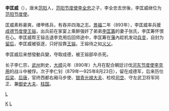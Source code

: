 {{unreferenced|time=2010-09-16T11:25:42+00:00}}
'''李匡威'''（{{bd|？||893年|catIdx=L李}}），唐末[[范阳|范阳]]人，[[范阳节度使|范阳节度使]][[李全忠|李全忠]]之子，李全忠去世後，李匡威继位为[[范阳节度使|范阳节度使]]。

匡威素称豪爽，缮甲练兵，有吞并四海之志。[[景福_(唐朝)|景福]]二年（893年），李匡威率兵援[[成德节度使|成德节度使]][[王镕|王镕]]，出兵前在家宴上乘醉强奸了弟弟[[李匡籌|李匡籌]]的妻子张氏，李匡筹怀恨在心。李匡威帮王镕击退李克用后回师途中，李匡筹在[[藩|藩]]內趁机发动[[兵变|兵变]]，自封为[[留后|留后]]，李匡威被驱逐，只好投靠[[王镕|王镕]]。王镕待之如[[义父|义父]]。

李匡威后来想發動兵變，夺取成德，被王镕部卒杀死。

长子李仁宗，[[武州|武州]]刺史，[[大顺_(唐朝)|大顺]]元年（890年）九月在配合朝廷讨伐[[河东节度使|河东节度使]][[李克用|李克用]]的战斗中被俘。次子李仁钊（879年—925年8月23日），留在成德军，后来历仕[[后梁|后梁]]、[[后唐|后唐]]，官终西都右厢马步使、[[银青光禄大夫|银青光禄大夫]]、检校[[司空|司空]]、守左武卫将军同正、兼[[御史大夫|御史大夫]]、[[柱国|柱国]]。

[[category:唐朝軍事人物|L]]
[[Category:李姓|K]]
[[Category:唐朝幽州节度使|L]]